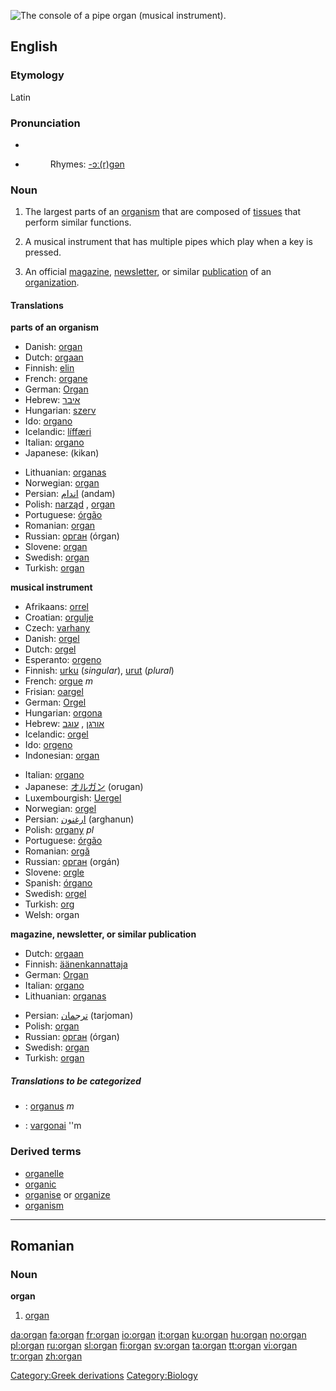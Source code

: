 {{see|Organ}}
[[Image:Pipe.organ.console.arp.jpg|thumb|right|The console of a pipe organ (musical instrument).]]
{{wikipedia}}
{{commonspar|Pipe organ}}
==English==

===Etymology===
Latin

===Pronunciation===
*{{IPA|'ɔɹ.gɛn}}
*{{audio|en-us-organ.ogg|Audio (US)}}
*:Rhymes: [[Rhymes:English:-ɔː(r)ɡən|-ɔː(r)ɡən]]

===Noun===
{{en-noun}}

# The largest parts of an [[organism]] that are composed of [[tissue]]s that perform similar functions.
# {{musici}} A musical instrument that has multiple pipes which play when a key is pressed.
#An official [[magazine]], [[newsletter]], or similar [[publication]] of an [[organization]].

====Translations====
'''parts of an organism'''
{{top}}
*Danish: [[#Danish|organ]]
*Dutch: [[orgaan]] {{n}}
*Finnish: [[elin]]
*French: [[organe]] {{m}}
*German: [[Organ]] {{n}}
*Hebrew: [[:he:איבר|איבר]] {{m}}
*Hungarian: [[szerv]]
*Ido: [[organo]]
*Icelandic: [[líffæri]] {{n}}
*Italian: [[organo]] {{m}}
*Japanese: {{JAchar|[[器官]]}} (kikan)
{{mid}}
*Lithuanian: [[organas]] {{m}}
*Norwegian: [[#Norwegian|organ]]
*Persian: [[اندام]] (andam)
*Polish: [[narząd]] {{m}}, [[organ]] {{m}}
*Portuguese: [[órgão]]
*Romanian: [[#Romanian|organ]] {{n}}
*Russian: [[орган]] (órgan) {{m}}
*Slovene: [[#Slovene|organ]] {{m}}
*Swedish: [[#Swedish|organ]] {{n}}
*Turkish: [[#Turkish|organ]]
{{bottom}}

'''musical instrument'''
{{top}}
*Afrikaans: [[orrel]]
*Croatian: [[orgulje]]
*Czech: [[varhany]]
*Danish: [[orgel]]
*Dutch: [[orgel]] {{n}}
*Esperanto: [[orgeno]]
*Finnish: [[urku]] (''singular''), [[urut]] (''plural'')
*French: [[orgue]] ''m''
*Frisian: [[oargel]] {{n}}
*German: [[Orgel]] {{f}}
*Hungarian: [[orgona]]
*Hebrew: [[:he:אורגן|אורגן]] {{m}}, [[:he:עוגב|עוגב]] {{m}}
*Icelandic: [[orgel]] {{n}}
*Ido: [[orgeno]]
*Indonesian: [[#Indonesian|organ]]
{{mid}}
*Italian: [[organo]] {{m}}
*Japanese: [[オルガン]] (orugan)
*Luxembourgish: [[Uergel]]
*Norwegian: [[orgel]]
*Persian: [[ارغنون]] (arghanun)
*Polish: [[organy]] ''pl''
*Portuguese: [[órgão]]
*Romanian: [[orgă]] {{f}}
*Russian: [[орган]] (orgán) {{m}}
*Slovene: [[orgle]] {{f}}
*Spanish: [[órgano]]
*Swedish: [[orgel]] {{c}}
*Turkish: [[org]]
*Welsh: organ
{{bottom}}

'''magazine, newsletter, or similar publication'''
{{top}}
*Dutch: [[orgaan]] {{n}}
*Finnish: [[äänenkannattaja]]
*German: [[Organ]] {{n}}
*Italian: [[organo]] {{m}}
*Lithuanian: [[organas]] {{m}}
{{mid}}
*Persian: [[ترجمان]] (tarjoman)
*Polish: [[#Polish|organ]] {{m}}
*Russian: [[орган]] (órgan) {{m}}
*Swedish: [[#Swedish|organ]] {{n}}
*Turkish: [[#Turkish|organ]]
{{bottom}}

=====Translations to be categorized=====
{{checktrans}}

*{{ttbc|Latin}}: [[organus]] ''m''
*{{ttbc|Lithuanian}}: [[vargonai]] ''m

===Derived terms===
* [[organelle]]
* [[organic]]
* [[organise]] or [[organize]]
* [[organism]]

----
==Romanian==
===Noun===
'''organ''' {{n}}

# [[#English|organ]]

[[Category:Greek derivations]]
[[Category:Biology]]

[[da:organ]]
[[fa:organ]]
[[fr:organ]]
[[io:organ]]
[[it:organ]]
[[ku:organ]]
[[hu:organ]]
[[no:organ]]
[[pl:organ]]
[[ru:organ]]
[[sl:organ]]
[[fi:organ]]
[[sv:organ]]
[[ta:organ]]
[[tt:organ]]
[[vi:organ]]
[[tr:organ]]
[[zh:organ]]